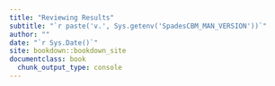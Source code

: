```yaml
---
title: "Reviewing Results"
subtitle: "`r paste('v.', Sys.getenv('SpadesCBM_MAN_VERSION'))`"
author: ""
date: "`r Sys.Date()`"
site: bookdown::bookdown_site
documentclass: book
  chunk_output_type: console
---
```

```r
```